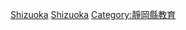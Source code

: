 {{日本行政區劃分類導航|的學校|top=日本各都道府縣的學校}}
{{Commonscat|Schools in Shizuoka prefecture}}

[[Category:日本各都道府縣的學校|Shizuoka]]
[[Category:靜岡縣建築物|Shizuoka]]
[[Category:靜岡縣教育|Category:靜岡縣教育]]